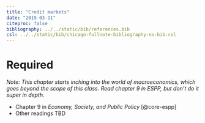 ```yaml
---
title: "Credit markets"
date: "2019-03-11"
citeproc: false
bibliography: ../../static/bib/references.bib
csl: ../../static/bib/chicago-fullnote-bibliography-no-bib.csl
---
```


# Required

*Note: This chapter starts inching into the world of macroeconomics, which goes beyond the scope of this class. Read chapter 9 in ESPP, but don't do it super in depth.*

- <i class="fas fa-book"></i> Chapter 9 in *Economy, Society, and Public Policy* [@core-espp]
- Other readings TBD
